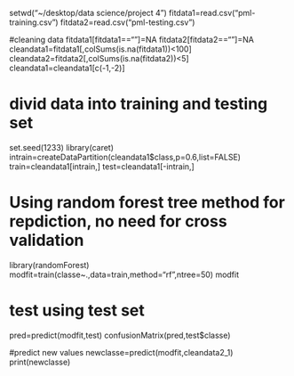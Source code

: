 setwd("~/desktop/data science/project 4")
fitdata1=read.csv("pml-training.csv")
fitdata2=read.csv("pml-testing.csv")


#cleaning data
fitdata1[fitdata1==""]=NA
fitdata2[fitdata2==""]=NA
cleandata1=fitdata1[,colSums(is.na(fitdata1))<100]
cleandata2=fitdata2[,colSums(is.na(fitdata2))<5]
cleandata1=cleandata1[c(-1,-2)]


# divid data into training and testing set
set.seed(1233)
library(caret)
intrain=createDataPartition(cleandata1$class,p=0.6,list=FALSE)
train=cleandata1[intrain,]
test=cleandata1[-intrain,]


# Using random forest tree method for repdiction, no need for cross validation 
library(randomForest)
modfit=train(classe~.,data=train,method="rf",ntree=50)
modfit

# test using test set
pred=predict(modfit,test)
confusionMatrix(pred,test$classe)

#predict new values
newclasse=predict(modfit,cleandata2_1)
print(newclasse)
